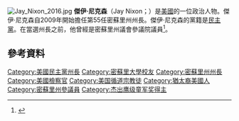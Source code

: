 [[File:Jay_Nixon_2016.jpg|thumb]]
'''傑伊·尼克森'''（Jay Nixon；{{bd|1956年|2月13日}}）是[[美國|美國]]的一位政治人物。傑伊·尼克森自2009年開始擔任第55任密蘇里州州長。傑伊·尼克森的黨籍是[[民主黨_(美國)|民主黨]]。在當選州長之前，他曾經是密蘇里州議會參議院議員<ref>{{cite web |url=http://governor.mo.gov/about/Jay-Nixon.php |title=Biography of Missouri Governor Jay Nixon |publisher=Governor.mo.gov |date=2008-11-04 |accessdate=2010-09-16 |deadurl=yes |archiveurl=https://web.archive.org/web/20100527084018/http://governor.mo.gov/about/Jay-Nixon.php |archivedate=2010-05-27 }}</ref>。
== 參考資料 ==
{{reflist}}

{{DEFAULTSORT: Nixon, Jay}}
[[Category:美國民主黨州長|Category:美國民主黨州長]]
[[Category:密蘇里大學校友|Category:密蘇里大學校友]]
[[Category:密蘇里州州長|Category:密蘇里州州長]]
[[Category:美國檢察官|Category:美國檢察官]]
[[Category:美国循道宗教徒|Category:美国循道宗教徒]]
[[Category:猶太裔美國人|Category:猶太裔美國人]]
[[Category:密蘇里州參議員|Category:密蘇里州參議員]]
[[Category:杰出鹰级童军奖得主|Category:杰出鹰级童军奖得主]]
